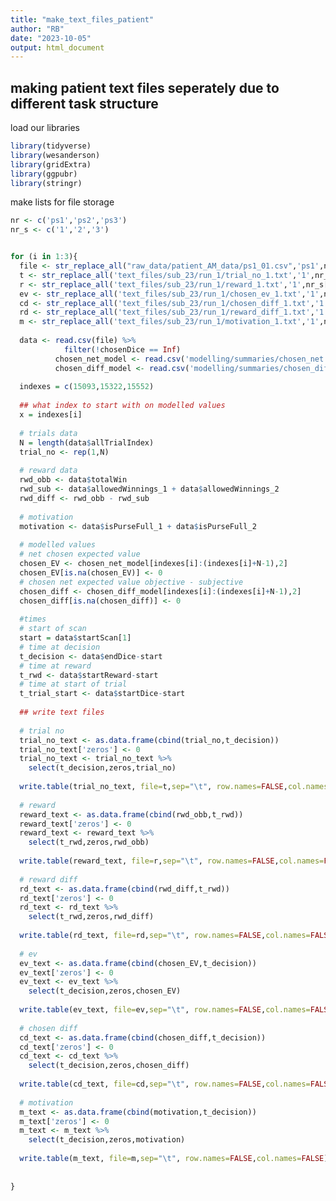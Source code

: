 ---
title: "make_text_files_patient"
author: "RB"
date: "2023-10-05"
output: html_document
---
## making patient text files seperately due to different task structure ##

load our libraries 
```{r}
library(tidyverse)
library(wesanderson)
library(gridExtra)
library(ggpubr)
library(stringr)
```

make lists for file storage
```{r}
nr <- c('ps1','ps2','ps3')
nr_s <- c('1','2','3')


for (i in 1:3){
  file <- str_replace_all("raw_data/patient_AM_data/ps1_01.csv",'ps1',nr[i])
  t <- str_replace_all('text_files/sub_23/run_1/trial_no_1.txt','1',nr_s[i])
  r <- str_replace_all('text_files/sub_23/run_1/reward_1.txt','1',nr_s[i])
  ev <- str_replace_all('text_files/sub_23/run_1/chosen_ev_1.txt','1',nr_s[i])
  cd <- str_replace_all('text_files/sub_23/run_1/chosen_diff_1.txt','1',nr_s[i])
  rd <- str_replace_all('text_files/sub_23/run_1/reward_diff_1.txt','1',nr_s[i])
  m <- str_replace_all('text_files/sub_23/run_1/motivation_1.txt','1',nr_s[i])
  
  data <- read.csv(file) %>%
            filter(!chosenDice == Inf)
          chosen_net_model <- read.csv('modelling/summaries/chosen_net.csv')
          chosen_diff_model <- read.csv('modelling/summaries/chosen_diff.csv')
          
  indexes = c(15093,15322,15552)
  
  ## what index to start with on modelled values
  x = indexes[i]
  
  # trials data
  N = length(data$allTrialIndex)
  trial_no <- rep(1,N)
  
  # reward data
  rwd_obb <- data$totalWin
  rwd_sub <- data$allowedWinnings_1 + data$allowedWinnings_2
  rwd_diff <- rwd_obb - rwd_sub
  
  # motivation
  motivation <- data$isPurseFull_1 + data$isPurseFull_2
  
  # modelled values
  # net chosen expected value
  chosen_EV <- chosen_net_model[indexes[i]:(indexes[i]+N-1),2]
  chosen_EV[is.na(chosen_EV)] <- 0
  # chosen net expected value objective - subjective
  chosen_diff <- chosen_diff_model[indexes[i]:(indexes[i]+N-1),2]
  chosen_diff[is.na(chosen_diff)] <- 0
  
  #times
  # start of scan 
  start = data$startScan[1]
  # time at decision
  t_decision <- data$endDice-start
  # time at reward
  t_rwd <- data$startReward-start
  # time at start of trial
  t_trial_start <- data$startDice-start
  
  ## write text files
  
  # trial no
  trial_no_text <- as.data.frame(cbind(trial_no,t_decision))
  trial_no_text['zeros'] <- 0
  trial_no_text <- trial_no_text %>%
    select(t_decision,zeros,trial_no)
        
  write.table(trial_no_text, file=t,sep="\t", row.names=FALSE,col.names=FALSE)
  
  # reward
  reward_text <- as.data.frame(cbind(rwd_obb,t_rwd))
  reward_text['zeros'] <- 0
  reward_text <- reward_text %>%
    select(t_rwd,zeros,rwd_obb)
        
  write.table(reward_text, file=r,sep="\t", row.names=FALSE,col.names=FALSE)
  
  # reward diff
  rd_text <- as.data.frame(cbind(rwd_diff,t_rwd))
  rd_text['zeros'] <- 0
  rd_text <- rd_text %>%
    select(t_rwd,zeros,rwd_diff)
        
  write.table(rd_text, file=rd,sep="\t", row.names=FALSE,col.names=FALSE)
  
  # ev
  ev_text <- as.data.frame(cbind(chosen_EV,t_decision))
  ev_text['zeros'] <- 0
  ev_text <- ev_text %>%
    select(t_decision,zeros,chosen_EV)
        
  write.table(ev_text, file=ev,sep="\t", row.names=FALSE,col.names=FALSE)
  
  # chosen diff
  cd_text <- as.data.frame(cbind(chosen_diff,t_decision))
  cd_text['zeros'] <- 0
  cd_text <- cd_text %>%
    select(t_decision,zeros,chosen_diff)
        
  write.table(cd_text, file=cd,sep="\t", row.names=FALSE,col.names=FALSE)
  
  # motivation
  m_text <- as.data.frame(cbind(motivation,t_decision))
  m_text['zeros'] <- 0
  m_text <- m_text %>%
    select(t_decision,zeros,motivation)
        
  write.table(m_text, file=m,sep="\t", row.names=FALSE,col.names=FALSE)
  
  
}
```